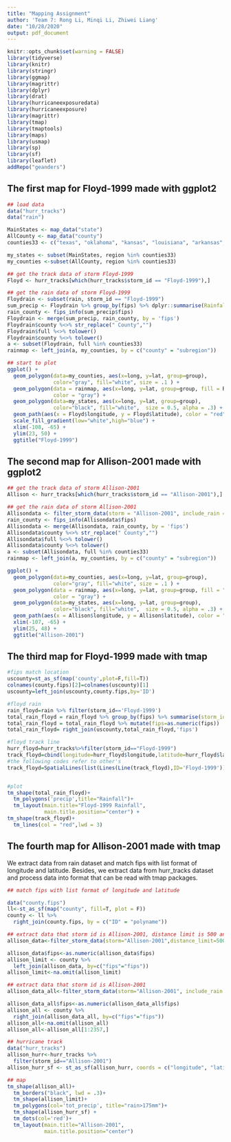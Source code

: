 ```yaml
---
title: "Mapping Assignment"
author: 'Team 7: Rong Li, Minqi Li, Zhiwei Liang'
date: "10/28/2020"
output: pdf_document
---
```


```r
knitr::opts_chunk$set(warning = FALSE)
library(tidyverse)
library(knitr)    
library(stringr)
library(ggmap)
library(magrittr)
library(dplyr)
library(drat)
library(hurricaneexposuredata)
library(hurricaneexposure)
library(magrittr)
library(tmap)
library(tmaptools)
library(maps)
library(usmap)
library(sp)
library(sf)
library(leaflet)
addRepo("geanders")
```


## The first map for Floyd-1999 made with ggplot2

```r
## load data
data("hurr_tracks")
data("rain")

MainStates <- map_data("state")
AllCounty <- map_data("county")
counties33 <- c("texas", "oklahoma", "kansas", "louisiana", "arkansas", "missouri", "lowa", "wisconsin", "michigan", "illinois", "indiana", "ohio", "kentucky", "tennessee", "alabama", "mississippi",  "florida", "georgia", "south carolina", "north carolina", "virginia", "west virginia", "maryland", "delaware", "pennsylvania", "new jersey", "new york", "connecticut", "rhode island", "massachusetts", "vermont", "new hampshire", "maine")

my_states <- subset(MainStates, region %in% counties33)
my_counties <-subset(AllCounty, region %in% counties33)

## get the track data of storm Floyd-1999
Floyd <- hurr_tracks[which(hurr_tracks$storm_id == "Floyd-1999"),]

## get the rain data of storm Floyd-1999
Floydrain <- subset(rain, storm_id == "Floyd-1999")
sum_precip <- Floydrain %>% group_by(fips) %>% dplyr::summarise(Rainfall = sum(precip))
rain_county <- fips_info(sum_precip$fips)
Floydrain <- merge(sum_precip, rain_county, by = 'fips')
Floydrain$county %<>% str_replace(" County","")
Floydrain$full %<>% tolower()
Floydrain$county %<>% tolower()
a <- subset(Floydrain, full %in% counties33)
rainmap <- left_join(a, my_counties, by = c("county" = "subregion"))

## start to plot
ggplot() + 
  geom_polygon(data=my_counties, aes(x=long, y=lat, group=group),
               color="gray", fill="white", size = .1 ) + 
  geom_polygon(data = rainmap, aes(x=long, y=lat, group=group, fill = Rainfall), 
               color = "gray") + 
  geom_polygon(data=my_states, aes(x=long, y=lat, group=group),
               color="black", fill="white",  size = 0.5, alpha = .3) + 
  geom_path(aes(x = Floyd$longitude, y = Floyd$latitude), color = "red", size=0.4) + 
  scale_fill_gradient(low="white",high="blue") + 
  xlim(-108, -65) + 
  ylim(23, 50) + 
  ggtitle("Floyd-1999")
```


## The second map for Allison-2001 made with ggplot2

```r
## get the track data of storm Allison-2001
Allison <- hurr_tracks[which(hurr_tracks$storm_id == "Allison-2001"),]

## get the rain data of storm Allison-2001
Allisondata <- filter_storm_data(storm = "Allison-2001", include_rain = TRUE, distance_limit = 500, rain_limit = 175, days_included = -3:3, output_vars = c("fips", "tot_precip"))
rain_county <- fips_info(Allisondata$fips)
Allisondata <- merge(Allisondata, rain_county, by = 'fips')
Allisondata$county %<>% str_replace(" County","")
Allisondata$full %<>% tolower()
Allisondata$county %<>% tolower()
a <- subset(Allisondata, full %in% counties33)
rainmap <- left_join(a, my_counties, by = c("county" = "subregion"))

ggplot() + 
  geom_polygon(data=my_counties, aes(x=long, y=lat, group=group),
               color="gray", fill="white", size = .1 ) + 
  geom_polygon(data = rainmap, aes(x=long, y=lat, group=group, fill = "rainfall>175mm"), 
               color = "gray") + 
  geom_polygon(data=my_states, aes(x=long, y=lat, group=group),
               color="black", fill="white",  size = 0.5, alpha = .3) + 
  geom_path(aes(x = Allison$longitude, y = Allison$latitude), color = "red", size=0.4) + 
  xlim(-107, -65) + 
  ylim(25, 48) + 
  ggtitle("Allison-2001")
```



## The third map for Floyd-1999 made with tmap
```r
#fips match location
uscounty=st_as_sf(map('county',plot=F,fill=T))
colnames(county.fips)[2]=colnames(uscounty)[1]
uscounty=left_join(uscounty,county.fips,by='ID')

#floyd rain
rain_floyd=rain %>% filter(storm_id=='Floyd-1999')
total_rain_floyd = rain_floyd %>% group_by(fips) %>% summarise(storm_id=storm_id[1],precip=sum(precip)) 
total_rain_floyd = total_rain_floyd %>% mutate(fips=as.numeric(fips))
total_rain_floyd= right_join(uscounty,total_rain_floyd,'fips')

#floyd track line
hurr_floyd=hurr_tracks%>%filter(storm_id=="Floyd-1999")
track_floyd=cbind(longitude=hurr_floyd$longitude,latitude=hurr_floyd$latitude)
#the following codes refer to other's 
track_floyd=SpatialLines(list(Lines(Line(track_floyd),ID='Floyd-1999')))


#plot
tm_shape(total_rain_floyd)+
  tm_polygons('precip',title="Rainfall")+
  tm_layout(main.title="Floyd-1999 Rainfall",
            main.title.position="center") +
tm_shape(track_floyd)+
  tm_lines(col = "red",lwd = 3)
```

## The fourth map for Allison-2001 made with tmap

We extract data from rain dataset and match fips with list format of longitude and latitude. Besides, we extract data from hurr_tracks dataset and process data into format that can be read with tmap packages.

```r
## match fips with list format of longitude and latitude

data("county.fips")
ll<-st_as_sf(map("county", fill=T, plot = F))
county <- ll %>% 
  right_join(county.fips, by = c("ID" = "polyname"))

## extract data that storm id is Allison-2001, distance limit is 500 and rain limit is 175
allison_data<-filter_storm_data(storm="Allison-2001",distance_limit=500, rain_limit=175, include_rain = TRUE,days_included = -3:3, output_vars = c("fips","tot_precip")) 

allison_data$fips<-as.numeric(allison_data$fips)
allison_limit <- county %>%
  left_join(allison_data, by=c("fips"="fips"))
allison_limit<-na.omit(allison_limit)

## extract data that storm id is Allison-2001
allison_data_all<-filter_storm_data(storm="Allison-2001", include_rain = TRUE, days_included = -3:3, output_vars = c("fips","tot_precip")) 

allison_data_all$fips<-as.numeric(allison_data_all$fips)
allison_all <- county %>%
  right_join(allison_data_all, by=c("fips"="fips"))
allison_all<-na.omit(allison_all)
allison_all<-allison_all[1:2357,]

## hurricane track
data("hurr_tracks")
allison_hurr<-hurr_tracks %>%
  filter(storm_id=="Allison-2001")
allison_hurr_sf <- st_as_sf(allison_hurr, coords = c("longitude", "latitude"), crs = 4326)

## map
tm_shape(allison_all)+
  tm_borders("black", lwd = .3)+
  tm_shape(allison_limit)+
  tm_polygons(col='tot_precip', title="rain>175mm")+
  tm_shape(allison_hurr_sf) +
  tm_dots(col='red')+
  tm_layout(main.title="Allison-2001",
            main.title.position="center")
```








